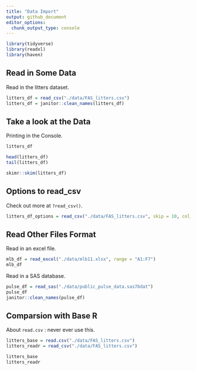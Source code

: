 ```yaml
---
title: "Data Import"
output: github_document
editor_options: 
  chunk_output_type: console
---
```


```r
library(tidyverse)
library(readxl)
library(haven)
```

## Read in Some Data

Read in the litters dataset.

```r
litters_df = read_csv("./data/FAS_litters.csv")
litters_df = janitor::clean_names(litters_df)
```

## Take a look at the Data

Printing in the Console.
```r
litters_df
```

```r
head(litters_df)
tail(litters_df)
```

```r
skimr::skim(litters_df)
```

## Options to read_csv

Check out more at `?read_csv()`. 

```r
litters_df_options = read_csv("./data/FAS_litters.csv", skip = 10, col_names = FALSE, na = c("", "NA", ".", 999))
```

## Read Other Files Format 

Read in an excel file.

```r
mlb_df = read_excel("./data/mlb11.xlsx", range = "A1:F7")
mlb_df
```

Read in a SAS database.

```r
pulse_df = read_sas("./data/public_pulse_data.sas7bdat")
pulse_df
janitor::clean_names(pulse_df)
```

## Comparsion with Base R

About `read.csv` : never ever use this. 

```r
litters_base = read.csv("./data/FAS_litters.csv")
litters_readr = read_csv("./data/FAS_litters.csv")

litters_base
litters_readr
```


